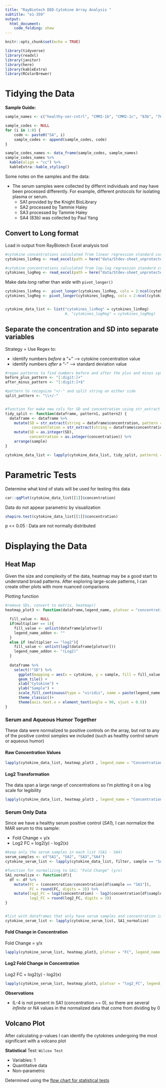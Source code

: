 ```yaml
---
title: "RayBiotech DED-Cytokine Array Analysis "
subtitle: "e1-359"
output: 
  html_document:
    code_folding: show
---
```


```r
knitr::opts_chunk$set(echo = TRUE)
```


```r
library(tidyverse)
library(readxl)
library(janitor)
library(here)
library(kableExtra)
library(RColorBrewer)
```



# Tidying the Data

**Sample Guide:**
```r
sample_names <- c("healthy-ser-cntrl", "CMM2-1b", "CMM2-1c", "83b", "76-OD", "81-OS", "83a", "73a-OD")

sample_codes <- NULL
for (i in 1:8) {
    code <- paste0("SA", i)
    sample_codes <- append(sample_codes, code)
}

sample_codes_names <- data_frame(sample_codes, sample_names)
sample_codes_names %>% 
  kable(align = "cc") %>% 
  kableExtra::kable_styling()
```

Some notes on the samples and the data:

  - The serum samples were collected by differnt individuals and may have been processed differently. For example, different protocols for isolating plasma or serum.
    - SA1 provided by the Knight BioLibrary
    - SA2 processed by Tammie Haley
    - SA3 processed by Tammie Haley
    - SA4 (83b) was collected by Paul Yang

## Convert to Long format

Load in output from RayBiotech Excel analysis tool
```r
#cytokine concentrations calculated from linear regression standard curves
cytokines_linReg <- read_excel(path = here("data/Stdev-sheet_unprotected.xlsx"), sheet = "Stdev_linear-reg")

#cytokine concentrations calculated from log-log regression standard curves
cytokines_logReg <- read_excel(path = here("data/Stdev-sheet_unprotected.xlsx"), sheet = "Stdev_log-reg")
```


Make data *long* rather than *wide* with `pivot_longer()`
```r
cytokines_linReg <-  pivot_longer(cytokines_linReg, cols = 2:ncol(cytokines_linReg), names_to = "sample", values_to = "concentration")
cytokines_logReg <- pivot_longer(cytokines_logReg, cols = 2:ncol(cytokines_logReg), names_to = "sample", values_to = "concentration")


cytokine_data_list <- list("cytokines_linReg" = cytokines_linReg)
                           #, "cytokines_logReg" = cytokines_logReg)
```


## Separate the concentration and SD into separate variables

Strategy = Use Regex to:

 - identify numbers *before* a "+" --> cytokine concentration value
 - identify numbers *after* a "-" --> standard deviation value
 
```r
#regex patterns to find numbers before and after the plus and minus symbols in the dataframe
before_plus_pattern <- "[:digit:]+"
after_minus_pattern <- "[:digit:]+$"

#pattern to recognize "+/-" and split string on either side
split_pattern <- "\\+/-"


#function for make new cols for SD and concentration using str_extract
tidy_split <- function(dataframe, pattern1, pattern2) {
  dataframe <- dataframe %>% 
    mutate(SD = str_extract(string = dataframe$concentration, pattern = pattern1),
            concentration = str_extract(string = dataframe$concentration, pattern = pattern2)) %>%
    mutate(SD = as.integer(SD),
           concentration = as.integer(concentration)) %>% 
    arrange(sample)
}

cytokine_data_list <- lapply(cytokine_data_list, tidy_split, pattern1 = after_minus_pattern, pattern2 = before_plus_pattern)

```
# Parametric Tests

Determine what kind of stats will be used for testing this data

```r
car::qqPlot(cytokine_data_list[[1]]$concentration)
```
Data do not appear parametric by visualization

```r
shapiro.test(cytokine_data_list[[1]]$concentration)
```

p << 0.05 : Data are not normally distributed

# Displaying the Data


## Heat Map {.tabset}
Given the size and complexity of the data, heatmap may be a good start to understand broad patterns. After exploring large-scale patterns, I can create other plots with more nuanced comparisons


Plotting function
```r
#remove SDs, convert to matrix, heatmap()
heatmap_plot3 <- function(dataframe,legend_name, plotvar = "concentration", multiplier = 1, ...) { 

  fill_value <- NULL
  if(multiplier == 1){
    fill_value <- unlist(dataframe[plotvar])
    legend_name_addon <- ""
  }
  else if (multiplier == "log2"){
    fill_value <- unlist(log2(dataframe[plotvar]))
    legend_name_addon <- "(Log2)"
  }
 
  dataframe %>%
    select(!"SD") %>%
      ggplot(mapping = aes(x = cytokine, y = sample, fill = fill_value ))+
      geom_tile() +
      xlab("Cytokine") +
      ylab("Sample") +
      scale_fill_continuous(type = "viridis", name = paste(legend_name, " ", legend_name_addon))+
      theme_classic()+
      theme(axis.text.x = element_text(angle = 90, vjust = 0.5))
}

```

### Serum and Aqueous Humor Together {.tabset}

These data were normalized to positive controls on the array, but not to any of the positive control *samples* we included (such as healthy control serum or aqueous humor)

#### Raw Concentration Values

```r
lapply(cytokine_data_list, heatmap_plot3 , legend_name = "Concentration", multiplier = "1")
```


#### Log2 Transformation

The data span a large range of concentrations so I'm plotting it on a log scale for legibility
```r
lapply(cytokine_data_list, heatmap_plot3 , legend_name = "Concentration", multiplier = "log2")
```


### Serum Only Data {.tabset}

Since we have a healthy serum positive control (*SA1*), I can normalize the MAR serum to this sample:

  - Fold Change = y/x
  - Log2 FC = log2(y) - log2(x)

```r
#keep only the serum samples in each list (SA1 - SA4)
serum_samples <- c("SA1", "SA2", "SA3","SA4")
cytokine_serum_list <- lapply(cytokine_data_list, filter, sample == "SA2" | sample == "SA1" | sample == "SA3" | sample == "SA4")

#function for normalizing to SA1; "Fold Change" (y/x)
SA1_normalize <- function(df){
  df <- df %>% 
    mutate(FC = (concentration/concentration[df$sample == "SA1"]),
           FC = round(FC, digits = 3)) %>% 
    mutate(log2_FC = log2(concentration) - log2(concentration[df$sample == "SA1"]),
           log2_FC = round(log2_FC, digits = 3))
}


#list with dataframes that only have serum samples and concentration is normalized to SA1
cytokine_serum_list <- lapply(cytokine_serum_list, SA1_normalize)

```



#### Fold Change in Concentration

Fold Change = y/x
```r
lapply(cytokine_serum_list, heatmap_plot3, plotvar = "FC", legend_name = "Fold Change", multiplier = 1)
```

#### Log2 Fold Change in Concentration

Log2 FC = log2(y) - log2(x)
```r
lapply(cytokine_serum_list, heatmap_plot3, plotvar = "log2_FC", legend_name = "Fold Change", multiplier = 1)
```

**Observations**

  - IL-4 is not present in SA1 (concentration == 0), so there are several *infinite* or *NA* values in the normalized data that come from dividing by 0


## Volcano Plot

After calculating p-values I can identify the cytokines undergoing the most significant with a volcano plot

**Statistical** Test: `Wilcox Test`

  - Variables: 1
  - Quantitative data
  - Non-parametric
  
Determined using the [flow chart for statistical tests](https://statsandr.com/blog/files/overview-statistical-tests-statsandr.pdf)


